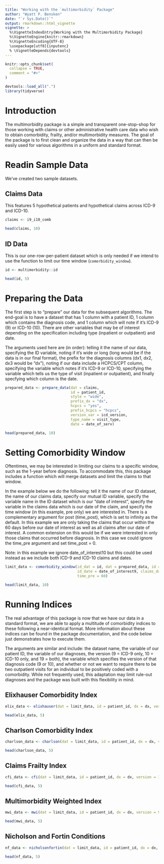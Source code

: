 ```yaml
---
title: "Working with the `multimorbidity` Package"
author: "Wyatt P. Bensken"
date: "`r Sys.Date()`"
output: rmarkdown::html_vignette
vignette: >
  %\VignetteIndexEntry{Working with the Multimorbidity Package}
  %\VignetteEngine{knitr::rmarkdown}
  %\VignetteEncoding{UTF-8}
  \usepackage[utf8]{inputenc}
  % \VignetteDepends{devtools}
---
```


```r
knitr::opts_chunk$set(
  collapse = TRUE,
  comment = "#>"
)
```

```r

devtools::load_all(".")
library(tidyverse)

```

# Introduction

The multimorbidity package is a simple and transparent one-stop-shop for those working with claims or other administrative health care data who wish to obtain comorbidity, frailty, and/or multimorbidity measures. The goal of the package is to first clean and organize the data in a way that can then be easily used for various algorithms in a uniform and standard format.

# Readin Sample Data

We've created two sample datasets.

## Claims Data

This features 5 hypothetical patients and hypothetical claims across ICD-9 and ICD-10.

```r
claims <- i9_i10_comb
```


```r
head(claims, 10)
```

## ID Data

This is our one-row-per-patient dataset which is only needed if we intend to use the function to limit our time window (`comorbidity_window`).


```r
id <- multimorbidity::id
```

```r
head(id, 5)
```

# Preparing the Data

The first step is to "prepare" our data for the subsequent algorithms. The end-goal is to have a dataset that has 1 column with a patient ID,  1 column which contains the diagnosis code, and 1 column which will note if it's ICD-9 (9) or ICD-10 (10). There are other variables that may be of interest depending on the specification including type (inpatient or outpatient) and date.

The arguments used here are (in order): telling it the name of our data, specifying the ID variable, noting if it's wide or long (long would be if the data is in our final format), the prefix for the diagnosis columns (dx1, dx2, dx3 would be "dx"), noting if our data include a HCPCS/CPT column, specifying the variable which notes if it's ICD-9 or ICD-10, specifying the variable which tells us the type of visit (inpatient or outpatient), and finally specfying which column is the date.

```r
prepared_data <- prepare_data(dat = claims,
                              id = patient_id,
                              style = "wide",
                              prefix_dx = "dx",
                              hcpcs = "yes",
                              prefix_hcpcs = "hcpcs", 
                              version_var = icd_version,
                              type_name = visit_type,
                              date = date_of_serv)

```

```r
head(prepared_data, 10)
```

# Setting Comorbidity Window

Oftentimes, we may be interested in limiting our claims to a specific window, such as the 1-year before diagnosis. To accommodate this, this package includes a function which will merge datasets and limit the claims to that window.

In the example below we do the following: tell it the name of our ID dataset, the name of our claims data, specify our mutual ID variable, specify the variable name in the ID dataset which is our "date of interest", specify the variable in the claims data which is our date of the claim, and specify the time window (in this example, pre only) we are interested in. There is a complementary argument for post (time_post), which is set to infinity as the default. In this example we are only taking the claims that occur within the 60 days before our date of interest as well as all claims after our date of interest. A common extension on this would be if we were interested in only those claims that occurred before diagnosis. In this case we could ignore the time_pre argument and set time_post = 0. 

Note: in this example we ignore date_of_interest10 but this could be used instead as we include both ICD-9 and ICD-10 claims and dates.

```r
limit_data <- comorbidity_window(id_dat = id, dat = prepared_data, id = patient_id, 
                                 id_date = date_of_interest9, claims_date = claim_date,
                                 time_pre = 60)
```

```r
head(limit_data, 10)
```

# Running Indices

The real advantage of this package is now that we have our data in a standard format, we are able to apply a multitude of comorbidity indices to these following a near-identical format. More information about these indices can be found in the package documentation, and the code below just demonstrates how to execute them.

The arguments are similar and include: the dataset name, the variable of our patient ID, the variable of our diagnoses, the version (9 = ICD-9 only, 10 = ICD-10 only, and 19 = both), the variable which specifies the version of that diagnosis code (9 or 10), and whether or not we want to require there to be two outpatient visits for an individual to be positively coded with a comorbidity. While not frequently used, this adaptation may limit rule-out diagnoses and the package was built with this flexibility in mind.

## Elixhauser Comorbidity Index

```r
elix_data <- elixhauser(dat = limit_data, id = patient_id, dx = dx, version = 19, version_var = version, outpatient_two = "yes")
```

```r
head(elix_data, 5)
```

## Charlson Comorbidity Index

```r
charlson_data <- charlson(dat = limit_data, id = patient_id, dx = dx, version = 19, version_var = version, outpatient_two = "yes")
```

```r
head(charlson_data, 5)
```

## Claims Frailty Index

```r
cfi_data <- cfi(dat = limit_data, id = patient_id, dx = dx, version = 19, version_var = version)
```

```r
head(cfi_data, 5)
```

## Multimorbidity Weighted Index

```r
mwi_data <- mwi(dat = limit_data, id = patient_id, dx = dx, version = 9, version_var = version)
```

```r
head(mwi_data, 5)
```

## Nicholson and Fortin Conditions

```r
nf_data <- nicholsonfortin(dat = limit_data, id = patient_id, dx = dx, version = 19, version_var = version, outpatient_two = "yes")
```

```r
head(nf_data, 5)
```
